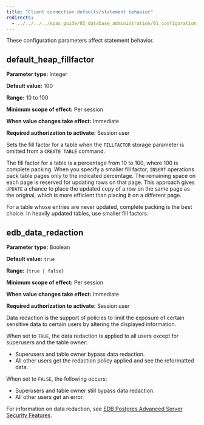 ```yaml
---
title: "Client connection defaults/statement behavior"
redirects:
  - ../../../../epas_guide/03_database_administration/01_configuration_parameters/03_configuration_parameters_by_functionality/09_ccd_statement_behaviour #generated for docs/epas/reorg-role-use-case-mode
---
```


<div id="ccd_statement_behaviour" class="registered_link"></div>

These configuration parameters affect statement behavior.

## default_heap_fillfactor

**Parameter type:** Integer

**Default value:** 100

**Range:** 10 to 100

**Minimum scope of effect:** Per session

**When value changes take effect:** Immediate

**Required authorization to activate:** Session user

Sets the fill factor for a table when the `FILLFACTOR` storage parameter is omitted from a `CREATE TABLE` command.

The fill factor for a table is a percentage from 10 to 100, where 100 is complete packing. When you specify a smaller fill factor, `INSERT` operations pack table pages only to the indicated percentage. The remaining space on each page is reserved for updating rows on that page. This approach gives `UPDATE` a chance to place the updated copy of a row on the same page as the original, which is more efficient than placing it on a different page. 

For a table whose entries are never updated, complete packing is the best choice. In heavily updated tables, use smaller fill factors.

## edb_data_redaction

**Parameter type:** Boolean

**Default value:** `true`

**Range:** `{true | false}`

**Minimum scope of effect:** Per session

**When value changes take effect:** Immediate

**Required authorization to activate:** Session user

Data redaction is the support of policies to limit the exposure of certain sensitive data to certain users by altering the displayed information.

When set to `TRUE`, the data redaction is applied to all users except for superusers and the table owner:

-   Superusers and table owner bypass data redaction.
-   All other users get the redaction policy applied and see the reformatted data.

When set to `FALSE`, the following occurs:

-   Superusers and table owner still bypass data redaction.
-   All other users get an error.

For information on data redaction, see [EDB Postgres Advanced Server Security Features](../../../epas_security_guide/).
